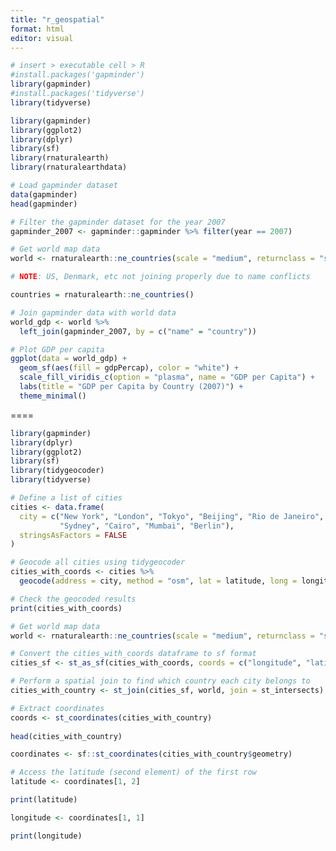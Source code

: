```yaml
---
title: "r_geospatial"
format: html
editor: visual
---
```


```r
# insert > executable cell > R
#install.packages('gapminder')
library(gapminder)
#install.packages('tidyverse')
library(tidyverse)

library(gapminder)
library(ggplot2)
library(dplyr)
library(sf)
library(rnaturalearth)
library(rnaturalearthdata)

# Load gapminder dataset
data(gapminder)
head(gapminder)

```

```r
# Filter the gapminder dataset for the year 2007
gapminder_2007 <- gapminder::gapminder %>% filter(year == 2007)

# Get world map data
world <- rnaturalearth::ne_countries(scale = "medium", returnclass = "sf")

# NOTE: US, Denmark, etc not joining properly due to name conflicts

countries = rnaturalearth::ne_countries()

# Join gapminder data with world data
world_gdp <- world %>%
  left_join(gapminder_2007, by = c("name" = "country"))

# Plot GDP per capita
ggplot(data = world_gdp) +
  geom_sf(aes(fill = gdpPercap), color = "white") +
  scale_fill_viridis_c(option = "plasma", name = "GDP per Capita") +
  labs(title = "GDP per Capita by Country (2007)") +
  theme_minimal()
```

====

```r
library(gapminder)
library(dplyr)
library(ggplot2)
library(sf)
library(tidygeocoder)
library(tidyverse)

# Define a list of cities
cities <- data.frame(
  city = c("New York", "London", "Tokyo", "Beijing", "Rio de Janeiro", 
           "Sydney", "Cairo", "Mumbai", "Berlin"),
  stringsAsFactors = FALSE
)

# Geocode all cities using tidygeocoder
cities_with_coords <- cities %>%
  geocode(address = city, method = "osm", lat = latitude, long = longitude)

# Check the geocoded results
print(cities_with_coords)

# Get world map data
world <- rnaturalearth::ne_countries(scale = "medium", returnclass = "sf")

# Convert the cities_with_coords dataframe to sf format
cities_sf <- st_as_sf(cities_with_coords, coords = c("longitude", "latitude"), crs = 4326)

# Perform a spatial join to find which country each city belongs to
cities_with_country <- st_join(cities_sf, world, join = st_intersects)

# Extract coordinates
coords <- st_coordinates(cities_with_country)
           
head(cities_with_country)


```

```r
coordinates <- sf::st_coordinates(cities_with_country$geometry)

# Access the latitude (second element) of the first row
latitude <- coordinates[1, 2]

print(latitude)

longitude <- coordinates[1, 1]

print(longitude)

```

```r

```
